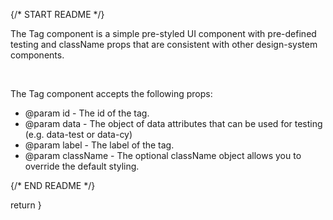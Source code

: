 
{/* START README */}

The Tag component is a simple pre-styled UI component with pre-defined testing and className props that are consistent with other design-system components.

<br />

The Tag component accepts the following props:

- @param id - The id of the tag.
- @param data - The object of data attributes that can be used for testing (e.g. data-test or data-cy)
- @param label - The label of the tag.
- @param className - The optional className object allows you to override the default styling.

{/* END README */}

  return <Tag label="Default Tag" />
}
